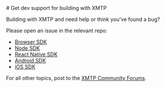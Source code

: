 
<AutoBreadcrumb />
# Get dev support for building with XMTP

Building with XMTP and need help or think you've found a bug?

Please open an issue in the relevant repo:

- [Browser SDK](https://github.com/xmtp/xmtp-js/issues)
- [Node SDK](https://github.com/xmtp/xmtp-js/issues)
- [React Native SDK](https://github.com/xmtp/xmtp-react-native/issues)
- [Android SDK](https://github.com/xmtp/xmtp-android/issues)
- [iOS SDK](https://github.com/xmtp/xmtp-ios/issues)

For all other topics, post to the [XMTP Community Forums](https://community.xmtp.org/).
